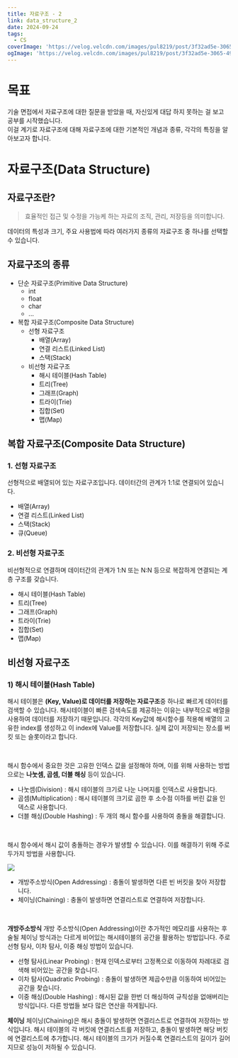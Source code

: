 ```yaml
---
title: 자료구조 - 2
link: data_structure_2
date: 2024-09-24
tags:
  - CS
coverImage: 'https://velog.velcdn.com/images/pul8219/post/3f32ad5e-3065-495b-b60a-09fd396a3b34/algorithm_dataStructure.png'
ogImage: 'https://velog.velcdn.com/images/pul8219/post/3f32ad5e-3065-495b-b60a-09fd396a3b34/algorithm_dataStructure.png'
---
```


# 목표

기술 면접에서 자료구조에 대한 질문을 받았을 때, 자신있게 대답 하지 못하는 걸 보고 공부를 시작했습니다. <br/>
이걸 계기로 자료구조에 대해 자료구조에 대한 기본적인 개념과 종류, 각각의 특징을 알아보고자 합니다. <br/>

# 자료구조(Data Structure)

## 자료구조란?

> 효율적인 접근 및 수정을 가능케 하는 자료의 조직, 관리, 저장등을 의미합니다.

데이터의 특성과 크기, 주요 사용법에 따라 여러가지 종류의 자료구조 중 하나를 선택할 수 있습니다.

## 자료구조의 종류

- 단순 자료구조(Primitive Data Structure)
  - int
  - float
  - char
  - ...
- 복합 자료구조(Composite Data Structure)
  - 선형 자료구조
    - 배열(Array)
    - 연결 리스트(Linked List)
    - 스택(Stack)
  - 비선형 자료구조
    - 해시 테이블(Hash Table)
    - 트리(Tree)
    - 그래프(Graph)
    - 트라이(Trie)
    - 집합(Set)
    - 맵(Map)

## 복합 자료구조(Composite Data Structure)

### 1. 선형 자료구조

선형적으로 배열되어 있는 자료구조입니다. 데이터간의 관계가 1:1로 연결되어 있습니다.

- 배열(Array)
- 연결 리스트(Linked List)
- 스택(Stack)
- 큐(Queue)

### 2. 비선형 자료구조

비선형적으로 연결하며 데이터간의 관계가 1:N 또는 N:N 등으로 복잡하게 연결되는 계층 구조를 갖습니다.

- 해시 테이블(Hash Table)
- 트리(Tree)
- 그래프(Graph)
- 트라이(Trie)
- 집합(Set)
- 맵(Map)


## 비선형 자료구조

### 1) 해시 테이블(Hash Table)

해시 테이블은 **(Key, Value)로 데이터를 저장하는 자료구조**중 하나로 빠르게 데이터를 검색할 수 있습니다.
해시테이블이 빠른 검색속도를 제공하는 이유는 내부적으로 배열을 사용하여 데이터를 저장하기 때문입니다.
각각의 Key값에 해시함수를 적용해 배열의 고유한 index를 생성하고 이 index에 Value를 저장합니다.
실제 값이 저장되는 장소를 버킷 또는 슬롯이라고 합니다.

<br/>

해시 함수에서 중요한 것은 고유한 인덱스 값을 설정해야 하며, 이를 위해 사용하는 방법으로는 **나눗셈, 곱셈, 더블 해싱** 등이 있습니다.

- 나눗셈(Division) : 해시 테이블의 크기로 나눈 나머지를 인덱스로 사용합니다.
- 곱셈(Multiplication) : 해시 테이블의 크기로 곱한 후 소수점 이하를 버린 값을 인덱스로 사용합니다.
- 더블 해싱(Double Hashing) : 두 개의 해시 함수를 사용하여 충돌을 해결합니다.

<br/>

해시 함수에서 해시 값이 충돌하는 경우가 발생할 수 있습니다.
이를 해결하기 위해 주로 두가지 방법을 사용합니다.

![](https://media.geeksforgeeks.org/wp-content/uploads/20240514124239/collision-in-hashing.webp)

- 개방주소방식(Open Addressing) : 충돌이 발생하면 다른 빈 버킷을 찾아 저장합니다.
- 체이닝(Chaining) : 충돌이 발생하면 연결리스트로 연결하여 저장합니다.

<br/>

**개방주소방식**
개방 주소방식(Open Addressing)이란 추가적인 메모리를 사용하는 후술될 체이닝 방식과는 다르게
비어있는 해시테이블의 공간을 활용하는 방법입니다. 주로 선형 탐사, 이차 탐사, 이중 해싱 방법이 있습니다.

- 선형 탐사(Linear Probing) : 현재 인덱스로부터 고정폭으로 이동하여 차례대로 검색해 비어있는 공간을 찾습니다.
- 이차 탐사(Quadratic Probing) : 충돌이 발생하면 제곱수만큼 이동하여 비어있는 공간을 찾습니다.
- 이중 해싱(Double Hashing) : 해시된 값을 한번 더 해싱하여 규칙성을 없애버리는 방식입니다. 다른 방법들 보다 많은 연산을 하게됩니다.

**체이닝**
체이닝(Chaining)은 해시 충돌이 발생하면 연결리스트로 연결하여 저장하는 방식입니다.
해시 테이블의 각 버킷에 연결리스트를 저장하고, 충돌이 발생하면 해당 버킷에 연결리스트에 추가합니다.
해시 테이블의 크기가 커질수록 연결리스트의 길이가 길어지므로 성능이 저하될 수 있습니다.
